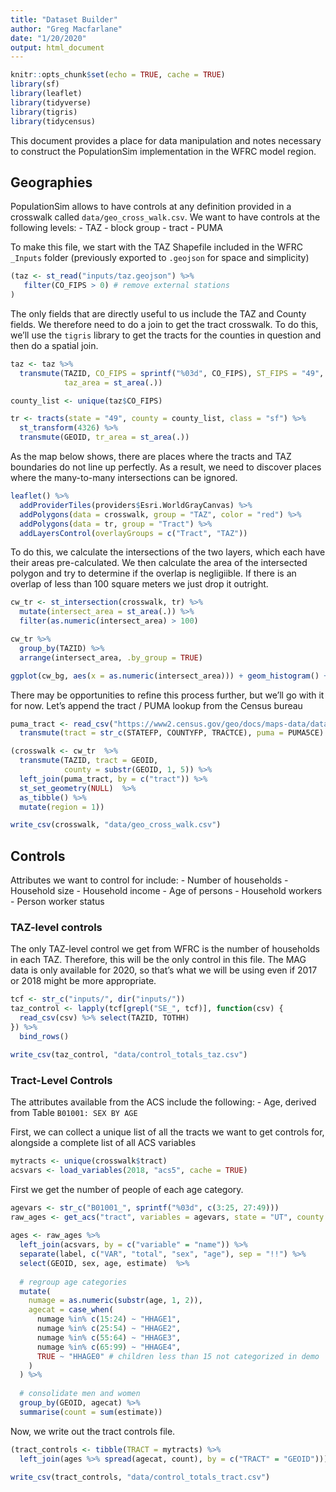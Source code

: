 ```yaml
---
title: "Dataset Builder"
author: "Greg Macfarlane"
date: "1/20/2020"
output: html_document
---
```


```r
knitr::opts_chunk$set(echo = TRUE, cache = TRUE)
library(sf)
library(leaflet)
library(tidyverse)
library(tigris)
library(tidycensus)
```

This document provides a place for data manipulation and notes necessary to
construct the PopulationSim implementation in the WFRC model region.

## Geographies

PopulationSim allows to have controls at 
any definition provided in a crosswalk called `data/geo_cross_walk.csv`. We want
to have controls at the following levels: 
  - TAZ
  - block group
  - tract
  - PUMA
  
To make this file, we start with the TAZ Shapefile included in the WFRC
`_Inputs` folder (previously exported to `.geojson` for space and simplicity)

```r
(taz <- st_read("inputs/taz.geojson") %>% 
   filter(CO_FIPS > 0) # remove external stations
)
```

The only fields that are directly useful to us include the TAZ and County fields.
We therefore need to do a join to get the tract crosswalk. To do
this, we'll use the `tigris` library to get the tracts for the counties in 
question and then do a spatial join.

```r
taz <- taz %>% 
  transmute(TAZID, CO_FIPS = sprintf("%03d", CO_FIPS), ST_FIPS = "49", 
            taz_area = st_area(.))

county_list <- unique(taz$CO_FIPS)

tr <- tracts(state = "49", county = county_list, class = "sf") %>%
  st_transform(4326) %>%
  transmute(GEOID, tr_area = st_area(.))
```

As the map below shows, there are places where the tracts and TAZ boundaries
do not line up perfectly. As a result, we need to discover places where the 
many-to-many intersections can be ignored.

```r
leaflet() %>%
  addProviderTiles(providers$Esri.WorldGrayCanvas) %>%
  addPolygons(data = crosswalk, group = "TAZ", color = "red") %>%
  addPolygons(data = tr, group = "Tract") %>%
  addLayersControl(overlayGroups = c("Tract", "TAZ"))
```


To do this, we calculate the intersections of the two layers, which
each have their areas pre-calculated. We then calculate the area of the
intersected polygon and try to determine if the overlap is negligiible. If there
is an overlap of less than 100 square meters we just drop it outright.

```r
cw_tr <- st_intersection(crosswalk, tr) %>%
  mutate(intersect_area = st_area(.)) %>%
  filter(as.numeric(intersect_area) > 100)

cw_tr %>%
  group_by(TAZID) %>%
  arrange(intersect_area, .by_group = TRUE)

ggplot(cw_bg, aes(x = as.numeric(intersect_area))) + geom_histogram() + scale_x_log10()
```

There may be opportunities to refine this process further, but we'll go with it
for now. Let's append the tract / PUMA lookup from the Census bureau

```r
puma_tract <- read_csv("https://www2.census.gov/geo/docs/maps-data/data/rel/2010_Census_Tract_to_2010_PUMA.txt") %>%
  transmute(tract = str_c(STATEFP, COUNTYFP, TRACTCE), puma = PUMA5CE)

(crosswalk <- cw_tr  %>%
  transmute(TAZID, tract = GEOID,
            county = substr(GEOID, 1, 5)) %>%
  left_join(puma_tract, by = c("tract")) %>%
  st_set_geometry(NULL)  %>%
  as_tibble() %>%
  mutate(region = 1))

write_csv(crosswalk, "data/geo_cross_walk.csv")
```

## Controls

Attributes we want to control for include:
 - Number of households
 - Household size
 - Household income
 - Age of persons
 - Household workers
 - Person worker status

### TAZ-level controls

The only TAZ-level control we get from WFRC is the number of households in each
TAZ. Therefore, this will be the only control in this file. The MAG data is only
available for 2020, so that's what we will be using even if 2017 or 2018 might
be more appropriate.

```r
tcf <- str_c("inputs/", dir("inputs/"))
taz_control <- lapply(tcf[grepl("SE_", tcf)], function(csv) {
  read_csv(csv) %>% select(TAZID, TOTHH)
}) %>%
  bind_rows()

write_csv(taz_control, "data/control_totals_taz.csv")
```


### Tract-Level Controls
The attributes available from the ACS include the following:
  - Age, derived from Table `B01001: SEX BY AGE`

First, we can collect a unique list of all the tracts we want to get controls for,
alongside a complete list of all ACS variables
```r
mytracts <- unique(crosswalk$tract)
acsvars <- load_variables(2018, "acs5", cache = TRUE)
```

First we get the number of people of each age category.

```r
agevars <- str_c("B01001_", sprintf("%03d", c(3:25, 27:49)))
raw_ages <- get_acs("tract", variables = agevars, state = "UT", county = county_list)
  
ages <- raw_ages %>%
  left_join(acsvars, by = c("variable" = "name")) %>%
  separate(label, c("VAR", "total", "sex", "age"), sep = "!!") %>%
  select(GEOID, sex, age, estimate)  %>%
  
  # regroup age categories
  mutate(
    numage = as.numeric(substr(age, 1, 2)),
    agecat = case_when(
      numage %in% c(15:24) ~ "HHAGE1",
      numage %in% c(25:54) ~ "HHAGE2",
      numage %in% c(55:64) ~ "HHAGE3",
      numage %in% c(65:99) ~ "HHAGE4",
      TRUE ~ "HHAGE0" # children less than 15 not categorized in demo
    )
  ) %>%
  
  # consolidate men and women
  group_by(GEOID, agecat) %>%
  summarise(count = sum(estimate))
```


Now, we write out the tract controls file.
```r
(tract_controls <- tibble(TRACT = mytracts) %>%
  left_join(ages %>% spread(agecat, count), by = c("TRACT" = "GEOID")))

write_csv(tract_controls, "data/control_totals_tract.csv")
```




